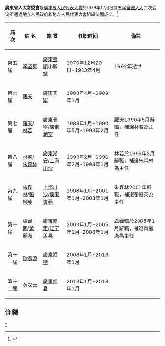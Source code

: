 {{Expand|time=2010-10-04}}
{{dynamic list}}
'''廣東省人大常委會'''是[[廣東省|廣東省]][[人民代表大會|人民代表大會]]於1979年12月根據五届[[全国人大|全国人大]]二次会议所通過地方人民政府和地方人民代表大會組織法而成立。<ref>{{cite news|title=廣東省歷任人大常委會主任|url=http://www.rd.gd.cn/mode2.htm廣東人大信息窗}}{{dead link|date=2018年2月 |bot=InternetArchiveBot |fix-attempted=yes }}</ref>

{| border="0" cellpadding="3px" style="border: 1px solid #999; background-color:#ffffff;"
|-align="center" style="background-color: #cccccc;"
! 届 次
! 姓 名
! 籍 贯
! 任职时间
| 備註
|----- align="center" 
| 第五屆
| [[李坚真|李坚真]]
| [[廣東|廣東]][[豐順|豐順]]小勝鎮
| 1979年12月29日-1983年4月
| 1992年逝世
|----- align="center" 
| 第六屆
| [[羅天|羅天]]
| [[廣東|廣東]][[普寧|普寧]]
| 1983年4月-1988年1月
| 
|----- align="center" 
| 第七届
| [[羅天|羅天]]/[[林若|林若]]
| [[廣東|廣東]][[普寧|普寧]]/[[廣東|廣東]][[潮安|潮安]]
| 1988年1月-1990年5月-1993年2月
| 羅天1990年5月辭職，補選林若為主任
|----- align="center" 
| 第八届
| [[林若|林若]]/[[朱森林|朱森林]]
| [[廣東|廣東]][[潮安|潮安]]/[[上海|上海]][[川沙县|川沙]]
| 1993年2月-1996年2月-1998年1月
| 林若於1996年2月辭職，補選朱森林為主任
|----- align="center" 
| 第九届
| [[朱森林|朱森林]]/[[張幗英|張幗英]]
| [[上海|上海]][[川沙县|川沙]]/[[廣東|廣東]][[東莞|東莞]]
| 1998年1月-2001年1月-2003年1月
| 朱森林2001年辭職，補選張幗英為主任
|----- align="center" 
| 第十届
| [[盧鐘鶴|盧鐘鶴]]/[[黃麗滿|黃麗滿]]
| [[廣東|廣東]][[羅定|羅定]]/[[辽宁|辽宁]][[盖县|盖县]]
| 2003年1月-2005年1月-2008年1月
| 盧鐘鶴於2005年1月辭職，補選黃麗滿為主任
|----- align="center" 
| 第十一屆
| [[歐廣源|歐廣源]]
| [[廣東|廣東]][[順德|順德]]
| 2008年1月-2013年1月
|----- align="center" 
| 第十二屆
| [[黄龙云|黄龙云]]
| [[廣東|廣東]][[梅县|梅县]]
| 2013年1月-2018年1月
|}

==注釋==
<references/>

[[Category:广东省人大常委会主任|*]]